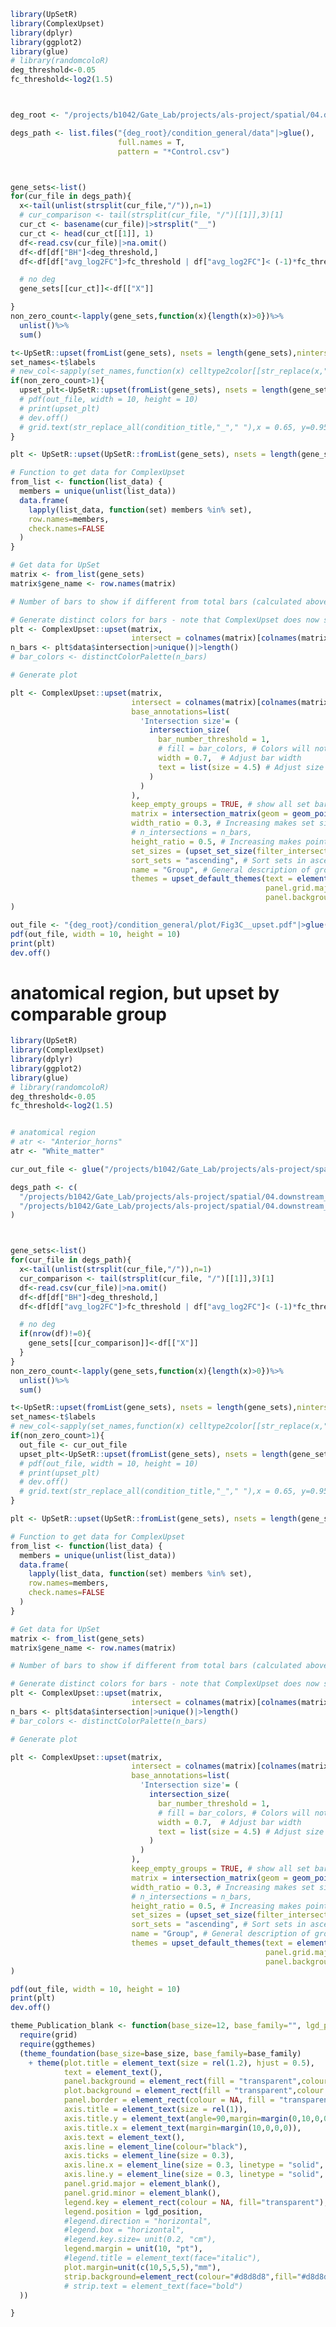 ```r
library(UpSetR)
library(ComplexUpset)
library(dplyr)
library(ggplot2)
library(glue)
# library(randomcoloR)
deg_threshold<-0.05
fc_threshold<-log2(1.5)



deg_root <- "/projects/b1042/Gate_Lab/projects/als-project/spatial/04.downstream_analysis/DE_random_effect_manual_1211_no_border"

degs_path <- list.files("{deg_root}/condition_general/data"|>glue(),
                        full.names = T, 
                        pattern = "*Control.csv")



gene_sets<-list()
for(cur_file in degs_path){
  x<-tail(unlist(strsplit(cur_file,"/")),n=1)
  # cur_comparison <- tail(strsplit(cur_file, "/")[[1]],3)[1]
  cur_ct <- basename(cur_file)|>strsplit("__")
  cur_ct <- head(cur_ct[[1]], 1)
  df<-read.csv(cur_file)|>na.omit()
  df<-df[df["BH"]<deg_threshold,]
  df<-df[df["avg_log2FC"]>fc_threshold | df["avg_log2FC"]< (-1)*fc_threshold,]

  # no deg
  gene_sets[[cur_ct]]<-df[["X"]]

}
non_zero_count<-lapply(gene_sets,function(x){length(x)>0})%>%
  unlist()%>%
  sum()

t<-UpSetR::upset(fromList(gene_sets), nsets = length(gene_sets),nintersects=30, order.by = "freq")
set_names<-t$labels
# new_col<-sapply(set_names,function(x) celltype2color[[str_replace(x,"_"," ")]])
if(non_zero_count>1){
  upset_plt<-UpSetR::upset(fromList(gene_sets), nsets = length(gene_sets), order.by = "freq")
  # pdf(out_file, width = 10, height = 10)
  # print(upset_plt)
  # dev.off()
  # grid.text(str_replace_all(condition_title,"_"," "),x = 0.65, y=0.95, gp=gpar(fontsize=20))
}

plt <- UpSetR::upset(UpSetR::fromList(gene_sets), nsets = length(gene_sets))

# Function to get data for ComplexUpset
from_list <- function(list_data) {
  members = unique(unlist(list_data))
  data.frame(
    lapply(list_data, function(set) members %in% set),
    row.names=members,
    check.names=FALSE
  )
}

# Get data for UpSet
matrix <- from_list(gene_sets)
matrix$gene_name <- row.names(matrix)

# Number of bars to show if different from total bars (calculated above)

# Generate distinct colors for bars - note that ComplexUpset does now show these colors in order (just outputs a color list, can use any method to select colors)
plt <- ComplexUpset::upset(matrix,
                           intersect = colnames(matrix)[colnames(matrix) != "gene_name"])
n_bars <- plt$data$intersection|>unique()|>length()
# bar_colors <- distinctColorPalette(n_bars)

# Generate plot

plt <- ComplexUpset::upset(matrix,
                           intersect = colnames(matrix)[colnames(matrix) != "gene_name"], # Use all sets
                           base_annotations=list(
                             'Intersection size'= (
                               intersection_size(
                                 bar_number_threshold = 1,
                                 # fill = bar_colors, # Colors will not show in exact order of bar_colors, but will be distinct
                                 width = 0.7,  # Adjust bar width
                                 text = list(size = 4.5) # Adjust size of labels above bars
                               )
                             )
                           ),
                           keep_empty_groups = TRUE, # show all set bars even if not included in any displayed intersections https://krassowski.github.io/complex-upset/reference/upset_data.html
                           matrix = intersection_matrix(geom = geom_point(size = 3.5)), # Adjust point size (default = 3)
                           width_ratio = 0.3, # Increasing makes set size bars wider relative to bar plot (default = 0.3)
                           # n_intersections = n_bars,
                           height_ratio = 0.5, # Increasing makes point matrix taller relative to bar plot - adjust depending on number of sets (default = 0.5)
                           set_sizes = (upset_set_size(filter_intersections = FALSE, geom = geom_bar(fill = "darkblue"))), # Color of set size bars
                           sort_sets = "ascending", # Sort sets in ascending order (default is descending)
                           name = "Group", # General description of groups
                           themes = upset_default_themes(text = element_text(size = 12),# Adjust global text size (except for intersection size labels)
                                                         panel.grid.major = element_blank(), panel.grid.minor = element_blank(),
                                                         panel.background = element_blank())
)

out_file <- "{deg_root}/condition_general/plot/Fig3C__upset.pdf"|>glue()
pdf(out_file, width = 10, height = 10)
print(plt)
dev.off()
```



# anatomical region, but upset by comparable group 

```r
library(UpSetR)
library(ComplexUpset)
library(dplyr)
library(ggplot2)
library(glue)
# library(randomcoloR)
deg_threshold<-0.05
fc_threshold<-log2(1.5)


# anatomical region 
# atr <- "Anterior_horns"
atr <- "White_matter"

cur_out_file <- glue("/projects/b1042/Gate_Lab/projects/als-project/spatial/04.downstream_analysis/DE_random_effect_manual_1115/upset/{atr}.pdf")

degs_path <- c(
  "/projects/b1042/Gate_Lab/projects/als-project/spatial/04.downstream_analysis/DE_random_effect_manual_1115/C9orf72_hc/data/{atr}__C9orf72_vs._Control.csv"|>glue(),
  "/projects/b1042/Gate_Lab/projects/als-project/spatial/04.downstream_analysis/DE_random_effect_manual_1115/sALS_hc/data/{atr}__sALS_vs._Control.csv"|>glue()
)



gene_sets<-list()
for(cur_file in degs_path){
  x<-tail(unlist(strsplit(cur_file,"/")),n=1)
  cur_comparison <- tail(strsplit(cur_file, "/")[[1]],3)[1]
  df<-read.csv(cur_file)|>na.omit()
  df<-df[df["BH"]<deg_threshold,]
  df<-df[df["avg_log2FC"]>fc_threshold | df["avg_log2FC"]< (-1)*fc_threshold,]

  # no deg
  if(nrow(df)!=0){
    gene_sets[[cur_comparison]]<-df[["X"]]
  }
}
non_zero_count<-lapply(gene_sets,function(x){length(x)>0})%>%
  unlist()%>%
  sum()

t<-UpSetR::upset(fromList(gene_sets), nsets = length(gene_sets),nintersects=30, order.by = "freq")
set_names<-t$labels
# new_col<-sapply(set_names,function(x) celltype2color[[str_replace(x,"_"," ")]])
if(non_zero_count>1){
  out_file <- cur_out_file
  upset_plt<-UpSetR::upset(fromList(gene_sets), nsets = length(gene_sets), order.by = "freq")
  # pdf(out_file, width = 10, height = 10)
  # print(upset_plt)
  # dev.off()
  # grid.text(str_replace_all(condition_title,"_"," "),x = 0.65, y=0.95, gp=gpar(fontsize=20))
}

plt <- UpSetR::upset(UpSetR::fromList(gene_sets), nsets = length(gene_sets))

# Function to get data for ComplexUpset
from_list <- function(list_data) {
  members = unique(unlist(list_data))
  data.frame(
    lapply(list_data, function(set) members %in% set),
    row.names=members,
    check.names=FALSE
  )
}

# Get data for UpSet
matrix <- from_list(gene_sets)
matrix$gene_name <- row.names(matrix)

# Number of bars to show if different from total bars (calculated above)

# Generate distinct colors for bars - note that ComplexUpset does now show these colors in order (just outputs a color list, can use any method to select colors)
plt <- ComplexUpset::upset(matrix,
                           intersect = colnames(matrix)[colnames(matrix) != "gene_name"])
n_bars <- plt$data$intersection|>unique()|>length()
# bar_colors <- distinctColorPalette(n_bars)

# Generate plot

plt <- ComplexUpset::upset(matrix,
                           intersect = colnames(matrix)[colnames(matrix) != "gene_name"], # Use all sets
                           base_annotations=list(
                             'Intersection size'= (
                               intersection_size(
                                 bar_number_threshold = 1,
                                 # fill = bar_colors, # Colors will not show in exact order of bar_colors, but will be distinct
                                 width = 0.7,  # Adjust bar width
                                 text = list(size = 4.5) # Adjust size of labels above bars
                               )
                             )
                           ),
                           keep_empty_groups = TRUE, # show all set bars even if not included in any displayed intersections https://krassowski.github.io/complex-upset/reference/upset_data.html
                           matrix = intersection_matrix(geom = geom_point(size = 3.5)), # Adjust point size (default = 3)
                           width_ratio = 0.3, # Increasing makes set size bars wider relative to bar plot (default = 0.3)
                           # n_intersections = n_bars,
                           height_ratio = 0.5, # Increasing makes point matrix taller relative to bar plot - adjust depending on number of sets (default = 0.5)
                           set_sizes = (upset_set_size(filter_intersections = FALSE, geom = geom_bar(fill = "darkblue"))), # Color of set size bars
                           sort_sets = "ascending", # Sort sets in ascending order (default is descending)
                           name = "Group", # General description of groups
                           themes = upset_default_themes(text = element_text(size = 12),# Adjust global text size (except for intersection size labels)
                                                         panel.grid.major = element_blank(), panel.grid.minor = element_blank(),
                                                         panel.background = element_blank())
)

pdf(out_file, width = 10, height = 10)
print(plt)
dev.off()
```



```r
theme_Publication_blank <- function(base_size=12, base_family="", lgd_position="bottom") { #12 For ALDR paper
  require(grid)
  require(ggthemes)
  (theme_foundation(base_size=base_size, base_family=base_family)
    + theme(plot.title = element_text(size = rel(1.2), hjust = 0.5),
            text = element_text(),
            panel.background = element_rect(fill = "transparent",colour = NA),
            plot.background = element_rect(fill = "transparent",colour = NA),
            panel.border = element_rect(colour = NA, fill = "transparent"),
            axis.title = element_text(size = rel(1)),
            axis.title.y = element_text(angle=90,margin=margin(0,10,0,0)),
            axis.title.x = element_text(margin=margin(10,0,0,0)),
            axis.text = element_text(),
            axis.line = element_line(colour="black"),
            axis.ticks = element_line(size = 0.3),
            axis.line.x = element_line(size = 0.3, linetype = "solid", colour = "black"),
            axis.line.y = element_line(size = 0.3, linetype = "solid", colour = "black"),
            panel.grid.major = element_blank(),
            panel.grid.minor = element_blank(),
            legend.key = element_rect(colour = NA, fill="transparent"),
            legend.position = lgd_position,
            #legend.direction = "horizontal",
            #legend.box = "horizontal",
            #legend.key.size= unit(0.2, "cm"),
            legend.margin = unit(10, "pt"),
            #legend.title = element_text(face="italic"),
            plot.margin=unit(c(10,5,5,5),"mm"),
            strip.background=element_rect(colour="#d8d8d8",fill="#d8d8d8")
            # strip.text = element_text(face="bold")
  ))

}
```

